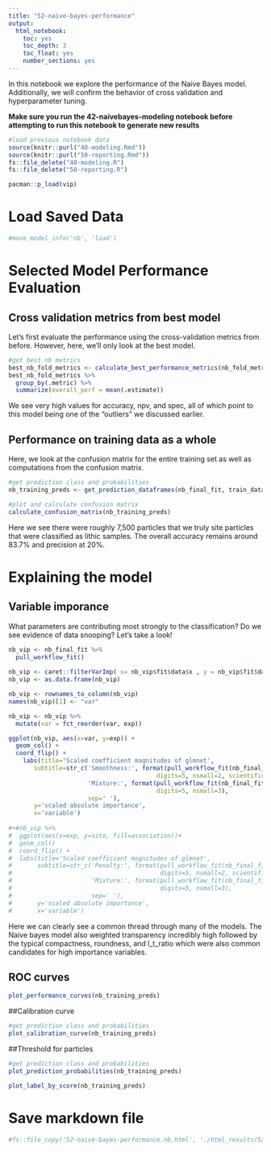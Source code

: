 ```yaml
---
title: "52-naive-bayes-performance"
output:
  html_notebook:
    toc: yes
    toc_depth: 3
    toc_float: yes
    number_sections: yes
---
```


In this notebook we explore the performance of the Naive Bayes model. Additionally, we will confirm the behavior of cross validation
and hyperparameter tuning.

**Make sure you run the 42-naivebayes-modeling notebook before attempting to run this notebook to generate new results**

```r
#load previous notebook data
source(knitr::purl("40-modeling.Rmd"))
source(knitr::purl("50-reporting.Rmd"))
fs::file_delete("40-modeling.R")
fs::file_delete("50-reporting.R")

pacman::p_load(vip)
```

# Load Saved Data
```r
#move_model_info('nb', 'load')
```

# Selected Model Performance Evaluation
## Cross validation metrics from best model
Let's first evaluate the performance using the cross-validation metrics from before.  However, here, we'll only look at the best model.
```r
#get best nb metrics
best_nb_fold_metrics <- calculate_best_performance_metrics(nb_fold_metrics, best_nb_params)
best_nb_fold_metrics %>%
  group_by(.metric) %>% 
  summarize(overall_perf = mean(.estimate))

```
We see very high values for accuracy, npv, and spec, all of which point to this model being one of the "outliers" we discussed earlier. 

## Performance on training data as a whole
Here, we look at the confusion matrix for the entire training set as well as computations from the confusion matrix.
```r
#get prediction class and probabilities
nb_training_preds <- get_prediction_dataframes(nb_final_fit, train_data)

#plot and calculate confusion matrix
calculate_confusion_matrix(nb_training_preds)
```
Here we see there were roughly 7,500 particles that we truly site particles that were classified as lithic samples. The overall accuracy remains around 83.7% and precision at 20%.

# Explaining the model
## Variable imporance
What parameters are contributing most strongly to the classification?  Do we see evidence of data snooping?  Let's take a look!

```r
nb_vip <- nb_final_fit %>%
  pull_workflow_fit()
  
nb_vip <- caret::filterVarImp( x= nb_vip$fit$data$x , y = nb_vip$fit$data$y) 
nb_vip <- as.data.frame(nb_vip)

nb_vip <- rownames_to_column(nb_vip)
names(nb_vip)[1] <- "var"

nb_vip <- nb_vip %>% 
  mutate(var = fct_reorder(var, exp))

ggplot(nb_vip, aes(x=var, y=exp)) +
  geom_col() +
  coord_flip() +
    labs(title='Scaled coefficient magnitudes of glmnet',
       subtitle=str_c('Smoothness:', format(pull_workflow_fit(nb_final_fit)$spec$args$smoothness[[2]],
                                         digits=5, nsmall=2, scientific=TRUE),
                      'Mixture:', format(pull_workflow_fit(nb_final_fit)$spec$args$Laplace[[2]],
                                         digits=5, nsmall=3),
                      sep=' '),
       y='scaled absolute importance',
       x='variable')
  
#+#nb_vip %>%
#  ggplot(aes(x=exp, y=site, fill=association))+
#  geom_col() 
#  coord_flip() +
#  labs(title='Scaled coefficient magnitudes of glmnet',
#       subtitle=str_c('Penalty:', format(pull_workflow_fit(nb_final_fit)$spec$args$smoothness[[2]],
#                                         digits=5, nsmall=2, scientific=TRUE),
#                      'Mixture:', format(pull_workflow_fit(nb_final_fit)$spec$args$Laplace[[2]],
#                                         digits=5, nsmall=3),
#                      sep=' '),
#       y='scaled absolute importance',
#       x='variable')
```
Here we can clearly see a common thread through many of the models. The Naive bayes model also weighted transparency incredibly high followed by the typical compactness, roundness, and l_t_ratio which were also common candidates for high importance variables. 

## ROC curves
```r
plot_performance_curves(nb_training_preds)
```


##Calibration curve
```r
#get prediction class and probabilities
plot_calibration_curve(nb_training_preds)
```


##Threshold for particles
```r
#get prediction class and probabilities
plot_prediction_probabilities(nb_training_preds)
```

```r
plot_label_by_score(nb_training_preds)
```


# Save markdown file
```r
#fs::file_copy('52-naive-bayes-performance.nb.html', './html_results/52-naive-bayes-performance.nb.html', overwrite=TRUE)
```

